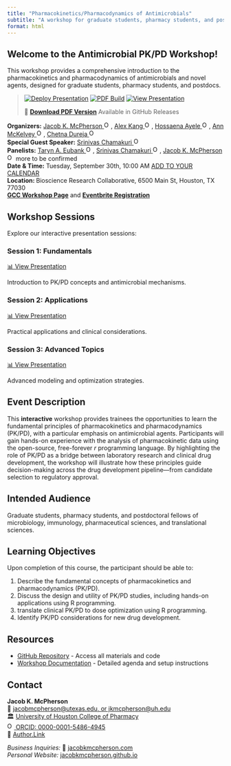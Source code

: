 ```yaml
---
title: "Pharmacokinetics/Pharmacodynamics of Antimicrobials"
subtitle: "A workshop for graduate students, pharmacy students, and postdocs"
format: html
---
```


::: {.hero-banner}
# Welcome to the Antimicrobial PK/PD Workshop!

This workshop provides a comprehensive introduction to the pharmacokinetics and pharmacodynamics of antimicrobials and novel agents, designed for graduate students, pharmacy students, and postdocs.
:::

> [![Deploy
> Presentation](https://github.com/JacobKMcPherson/workshop_pkpd_antimicrobials/actions/workflows/render-and-deploy.yml/badge.svg)](https://github.com/JacobKMcPherson/workshop_pkpd_antimicrobials/actions/workflows/render-and-deploy.yml)
> [![PDF
> Build](https://github.com/JacobKMcPherson/workshop_pkpd_antimicrobials/actions/workflows/pdf-release.yml/badge.svg)](https://github.com/JacobKMcPherson/workshop_pkpd_antimicrobials/actions/workflows/pdf-release.yml)
> [![View
> Presentation](https://img.shields.io/badge/Quarto-Presentation-blue?logo=quarto.png)](https://jacobkmcpherson.github.io/workshop_pkpd_antimicrobials/)
>
> 📄 [**Download PDF
> Version**](https://github.com/JacobKMcPherson/workshop_pkpd_antimicrobials/releases/latest)
> Available in GitHub Releases

**Organizers:**
<a href="https://orcid.org/0000-0001-5486-4945" target="_blank"> Jacob K. McPherson <img src="https://orcid.org/sites/default/files/images/orcid_16x16.png" alt="ORCID iD" width="16" height="16"/></a>,
<a href="https://orcid.org/0000-0001-5314-0961" target="_blank"> Alex Kang <img src="https://orcid.org/sites/default/files/images/orcid_16x16.png" alt="ORCID iD" width="16" height="16"/></a>,
<a href="https://orcid.org/0009-0009-0596-4996" target="_blank"> Hossaena Ayele <img src="https://orcid.org/sites/default/files/images/orcid_16x16.png" alt="ORCID iD" width="16" height="16"/></a>,
<a href="https://orcid.org/0000-0003-4767-8866" target="_blank"> Ann McKelvey <img src="https://orcid.org/sites/default/files/images/orcid_16x16.png" alt="ORCID iD" width="16" height="16"/></a>,
<a href="https://orcid.org/0009-0001-8884-1298" target="_blank"> Chetna Dureja <img src="https://orcid.org/sites/default/files/images/orcid_16x16.png" alt="ORCID iD" width="16" height="16"/></a><br>
**Special Guest Speaker:**
<a href="https://orcid.org/0000-0002-7586-4992" target="_blank"> Srinivas Chamakuri <img src="https://orcid.org/sites/default/files/images/orcid_16x16.png" alt="ORCID iD" width="16" height="16"/></a><br>
**Panelists:**
<a href="https://orcid.org/0000-0002-6645-406X" target="_blank"> Taryn A. Eubank <img src="https://orcid.org/sites/default/files/images/orcid_16x16.png" alt="ORCID iD" width="16" height="16"/></a>,
<a href="https://orcid.org/0000-0002-7586-4992" target="_blank"> Srinivas Chamakuri <img src="https://orcid.org/sites/default/files/images/orcid_16x16.png" alt="ORCID iD" width="16" height="16"/></a>,
<a href="https://orcid.org/0000-0001-5486-4945" target="_blank"> Jacob K. McPherson <img src="https://orcid.org/sites/default/files/images/orcid_16x16.png" alt="ORCID iD" width="16" height="16"/></a>
more to be confirmed<br>
**Date & Time:** Tuesday, September 30th, 10:00 AM [ADD TO YOUR CALENDAR](https://outlook.office.com/owa/?path=/calendar/action/compose&rrv=addevent&startdt=2025-09-30T10%3A00%3A00-05%3A00&enddt=2025-09-30T14%3A00%3A00-05%3A00&location=BRC%20Room%20280,%206500%20Main%20St.,%20Houston,%20Texas,%2077030,%20United%20States&subject=GCC%20AMR%20and%20IDDD%20Scholars%20Workshop%20on%20Pharmacokinetics%20and%20Pharmacodynamics%20%28PK%2FPD%29%20of%20Antimicrobials%20and%20Novel%20Agents%20for%20Trainees&body=%3Cp%3EWe%20are%20pleased%20to%20invite%20you%20to%20register%20for%20our%20upcoming%20workshop%20on%C2%A0Pharmacokinetics%20and%20Pharmacodynamics%20%28PK%2FPD%29%20of%20Antimicrobials%20and%20Novel%20Agents%20for%20Trainees%C2%A0on%20Sept%2030%2C%202025%2C%20from%2010%3A00%20AM%20to%202%3A00%20PM%20at%206500%20Main%20St%2C%20BRC%20Room%20280.%C2%A0%3C%2Fp%3E%3Cp%3EThe%20workshop%20will%20introduce%20you%20to%20the%20foundational%20PK%2FPD%20principles%20with%20a%20focus%20on%20antimicrobial%20agents%2C%20dose%20optimization%2C%20and%20drug%20development.%3C%2Fp%3E%3Cp%3EThis%20workshop%20introduces%20trainees%20to%20the%20fundamental%20principles%20of%20pharmacokinetics%20and%20pharmacodynamics%20%28PK%2FPD%29%2C%20with%20a%20particular%20emphasis%20on%20antimicrobial%20agents.%20Participants%20will%20learn%20how%20PK%2FPD%20modeling%20informs%20dose%20selection%2C%20regimen%20optimization%2C%20and%20the%20translation%20of%20preclinical%20findings%20into%20clinical%20trial%20design.%20By%20highlighting%20the%20role%20of%20PK%2FPD%20as%20a%20bridge%20between%20laboratory%20research%20and%20clinical%20drug%20development%2C%20the%20workshop%20will%20illustrate%20how%20these%20principles%20gu%20%28View%20Full%20Event%20Description%20Here%3A%20https%3A%2F%2Fwww.gulfcoastconsortia.org%2Fevent%2Fgcc-amr-and-iddd-scholars-workshop-on-pharmacokinetics-and-pharmacodynamics-pk-pd-of-antimicrobials-and-novel-agents-for-trainees%2F%29)<br>
**Location: **Bioscience Research Collaborative, 6500 Main St, Houston, TX 77030<br>
[**GCC Workshop Page**](https://www.gulfcoastconsortia.org/event/gcc-amr-and-iddd-scholars-workshop-on-pharmacokinetics-and-pharmacodynamics-pk-pd-of-antimicrobials-and-novel-agents-for-trainees/) and [**Eventbrite Registration**](https://www.eventbrite.com/e/gcc-workshop-on-pkpd-of-antimicrobials-novel-agents-for-trainees-tickets-1632238582539?aff=website)<br>


## Workshop Sessions

Explore our interactive presentation sessions:

::: {.grid}

::: {.g-col-md-4 .g-col-12}
### Session 1: Fundamentals
[📊 View Presentation](sessions/session_01/template.html){.btn .btn-primary .btn-lg target="_blank"}

Introduction to PK/PD concepts and antimicrobial mechanisms.
:::

::: {.g-col-md-4 .g-col-12}
### Session 2: Applications
[📊 View Presentation](sessions/session_02/template.html){.btn .btn-primary .btn-lg target="_blank"}

Practical applications and clinical considerations.
:::

::: {.g-col-md-4 .g-col-12}
### Session 3: Advanced Topics
[📊 View Presentation](sessions/session_03/template.html){.btn .btn-primary .btn-lg target="_blank"}

Advanced modeling and optimization strategies.
:::

:::



## Event Description

This **interactive** workshop provides trainees the opportunities to
learn the fundamental principles of pharmacokinetics and
pharmacodynamics (PK/PD), with a particular emphasis on antimicrobial
agents. Participants will gain hands-on experience with the analysis of
pharmacokinetic data using the open-source, free-forever *r* programming
language. By highlighting the role of PK/PD as a bridge between
laboratory research and clinical drug development, the workshop will
illustrate how these principles guide decision-making across the drug
development pipeline—from candidate selection to regulatory approval.

## Intended Audience

Graduate students, pharmacy students, and postdoctoral fellows of
microbiology, immunology, pharmaceutical sciences, and translational
sciences.

## Learning Objectives

Upon completion of this course, the participant should be able to:

1.  Describe the fundamental concepts of pharmacokinetics and
    pharmacodynamics (PK/PD).
2.  Discuss the design and utility of PK/PD studies, including hands-on
    applications using R programming.
3.  translate clinical PK/PD to dose optimization using R programming.
4.  Identify PK/PD considerations for new drug development.



## Resources

- [GitHub Repository](https://github.com/JacobKMcPherson/workshop_pkpd_antimicrobials) - Access all materials and code
- [Workshop Documentation](https://github.com/JacobKMcPherson/workshop_pkpd_antimicrobials/blob/main/README.md) - Detailed agenda and setup instructions

## Contact

**Jacob K. McPherson**  
📧 [jacobmcpherson@utexas.edu, or jkmcpherson@uh.edu](mailto:jacobmcpherson@utexas.edu;jkmcpherson@uh.edu) <br>
🏛 [University of Houston College of Pharmacy](https://www.uh.edu/pharmacy/) <br>
<a href="https://orcid.org/0000-0001-5486-4945" target="_blank"> <img src="https://orcid.org/sites/default/files/images/orcid_16x16.png" alt="ORCID iD" width="16" height="16"/> ORCID: 0000-0001-5486-4945</a><br>
📝 [Author.Link](https://author.link/JacobKMcPherson) <br> 

*Business Inquiries:* 🏢 [jacobkmcpherson.com](https://jacobkmcpherson.com) <br>
*Personal Website:* [jacobkmcpherson.github.io](https://jacobkmcpherson.github.io) <br>
